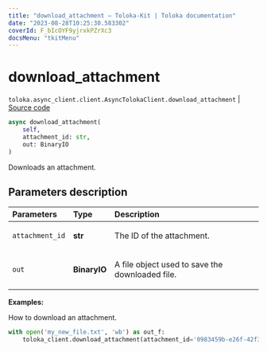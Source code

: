```yaml
---
title: "download_attachment — Toloka-Kit | Toloka documentation"
date: "2023-08-28T10:25:30.583302"
coverId: F_bIcOYF9yjrxkPZrXc3
docsMenu: "tkitMenu"
---
```


# download_attachment

`toloka.async_client.client.AsyncTolokaClient.download_attachment` | [Source code](https://github.com/Toloka/toloka-kit/blob/v1.2.1/src/async_client/client.py#L0)

```python
async download_attachment(
    self,
    attachment_id: str,
    out: BinaryIO
)
```

Downloads an attachment.

## Parameters description

| Parameters | Type | Description |
| :----------| :----| :-----------|
`attachment_id`|**str**|<p>The ID of the attachment.</p>
`out`|**BinaryIO**|<p>A file object used to save the downloaded file.</p>

**Examples:**

How to download an attachment.

```python
with open('my_new_file.txt', 'wb') as out_f:
    toloka_client.download_attachment(attachment_id='0983459b-e26f-42f3-a5fd-6e3feee913e7', out=out_f)
```